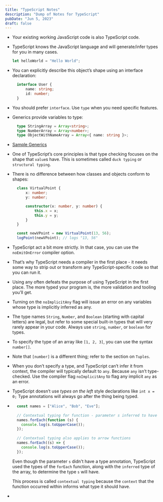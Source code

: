 ```yaml
---
title: "TypeScript Notes"
description: "Dump of Notes for TypeScript"
pubDate: "Jun 5, 2023"
draft: false
---
```

* Your existing working JavaScript code is also TypeScript code.
* TypeScript knows the JavaScript language and will generate/infer types for you in many cases.
  ```ts
  let helloWorld = "Hello World";
  ```
* You can explicitly describe this object’s shape using an interface declaration:
  ```ts
    interface User {
        name: string;
        id: number;
    }
  ```
* You should prefer `interface`. Use `type` when you need specific features.
* Generics provide variables to type: 
  ```typescript
    type StringArray = Array<string>;
    type NumberArray = Array<number>;
    type ObjectWithNameArray = Array<{ name: string }>;
  ```
* [Sample Generics](https://www.typescriptlang.org/play?#code/PTAEAEFMCdoe2gZwFygEwGYAsBWAUAJYB2ALjAGYCGAxpKAEI0DWADswDwAqAni5AHygA3nlChKAEwmoAFHABGAK1Q8+ASlABeQQDc4BCQG5RoAOaQSsjdtCrIxgL548IWwAsCiUABtidT+KgiG4IJNQAriSgJHDRkN7etryQAMrU0AQsUSRuMP5elC5g1HBEiCSUpKDUlAmQEqAABvLMbNRMjQA04kQNMaBEcFEA7gjQ3OLycJGgw7nQ-lE1ALZ05PDLAHR4EpDU3pQL1aXloC3tbUyojBcc5RlEpvzGRaAKintRAZRBJA+m3Xke0o4UQdGGdF2+0O9VABCilCmOjolC8OToOkOBER3jobGgUTg5AYrWY2xKZUJSk+WjOpPam3MJBkaherhSxFo0VydNu7VAmIyOPygXuxABoG402qlQA5FE2IgCgNwssgdBorF0eIpKByOEiNQSARSttzqwyZIJDJMKygA)
* One of TypeScript’s core principles is that type checking focuses on the shape that `value`s have. This is sometimes called `duck typing` or `structural typing`.
* There is no difference between how classes and objects conform to shapes:
  ```ts
    class VirtualPoint {
        x: number;
        y: number;

        constructor(x: number, y: number) {
            this.x = x;
            this.y = y;
        }
    }

    const newVPoint = new VirtualPoint(13, 56);
    logPoint(newVPoint); // logs "13, 56"
  ```
* TypeScript act a bit more strictly. In that case, you can use the `noEmitOnError` compiler option. 
* That’s why TypeScript needs a compiler in the first place - it needs some way to strip out or transform any TypeScript-specific code so that you can run it. 
* Using any often defeats the purpose of using TypeScript in the first place. The more typed your program is, the more validation and tooling you’ll get.
* Turning on the `noImplicitAny` flag will issue an error on any variables whose type is implicitly inferred as any.
* The type names `String`, `Number`, and `Boolean` (starting with capital letters) are legal, but refer to some special built-in types that will very rarely appear in your code. Always use `string`, `number`, or `boolean` for types.
* To specify the type of an array like `[1, 2, 3]`, you can use the syntax `number[]`.
* Note that `[number]` is a different thing; refer to the section on `Tuples`.
* When you don’t specify a type, and TypeScript can’t infer it from context, the compiler will typically default to `any`. Because `any` isn’t type-checked. Use the compiler flag `noImplicitAny` to flag any implicit `any` as an error.
* TypeScript doesn’t use <i>types on the left</i> style declarations like `int x = 0;` Type annotations will always go after the thing being typed.
* ```ts
    const names = ["Alice", "Bob", "Eve"];
    
    // Contextual typing for function - parameter s inferred to have type string
    names.forEach(function (s) {
      console.log(s.toUpperCase());
    });
    
    // Contextual typing also applies to arrow functions
    names.forEach((s) => {
      console.log(s.toUpperCase());
    });
  ```
  
  Even though the parameter `s` didn't have a type annotation, TypeScript used the types of the `forEach` function, along with the `inferred` type of the array, to determine the type `s` will have.

  This process is called `contextual typing` because the `context` that the function occurred within informs what type it should have.
* 
